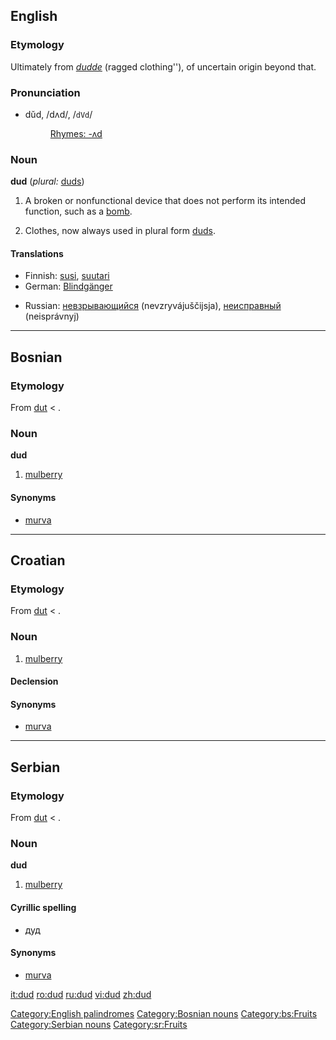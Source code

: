 ==English==

===Etymology===
Ultimately from ''[[dudde]]'' (ragged clothing''), of uncertain origin beyond that.

===Pronunciation===
* dŭd, /dʌd/, /<tt>dVd</tt>/
*: [[Rhymes:English:-ʌd|Rhymes: -ʌd]]

===Noun===
'''dud''' (''plural:'' [[duds]])

# A broken or nonfunctional device that does not perform its intended function, such as a [[bomb]].
# {{obsolete}} Clothes, now always used in plural form [[duds]].

====Translations====
{{trans-top|a broken or nonfunctional device that does not perform its intended function}}
* Finnish: [[susi]], [[suutari]]
* German: [[Blindgänger]] {{m}}
{{trans-mid}}
* Russian: [[невзрывающийся]] (nevzryvájuščijsja), [[неисправный]] (neisprávnyj)
{{trans-bottom}}

{{trans-top|''(obsolete)'' clothes, now always used in plural form (duds)}}
{{trans-mid}}
{{trans-bottom}}

[[Category:English palindromes]]

----

==Bosnian==

===Etymology===
From {{Turk.|bs}} [[dut]] < {{Pers.|bs}} {{fa-Arab|[[توت]]}}.

===Noun===
'''dud''' {{m}}

# [[mulberry]]

====Synonyms====
* [[murva]]

[[Category:Bosnian nouns]]
[[Category:bs:Fruits]]

----

==Croatian==

===Etymology===
From {{Turk.|hr}} [[dut]] < {{Pers.|hr}} {{fa-Arab|[[توت]]}}.

===Noun===
{{hr-noun|g=m|dudovi}}

# [[mulberry]]

====Declension====
{{hr-decl-noun
|dud|dudovi
|duda|dudova
|dudu|dudovima
|dud|dudove
|dude|dudovi
|dudu|dudovima
|dudom|dudovima
}}

====Synonyms====
* [[murva]]

----

==Serbian==

===Etymology===
From {{Turk.|sr}} [[dut]] < {{Pers.|sr}} {{fa-Arab|[[توت]]}}.

===Noun===
'''dud''' {{m}}

# [[mulberry]]

====Cyrillic spelling====
* [[дуд#Serbian|дуд]]

====Synonyms====
* [[murva]]

[[Category:Serbian nouns]]
[[Category:sr:Fruits]]

[[it:dud]]
[[ro:dud]]
[[ru:dud]]
[[vi:dud]]
[[zh:dud]]